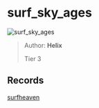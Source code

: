 
# surf_sky_ages

![surf_sky_ages](https://raw.githubusercontent.com/Sayt123/SurfMapPics/Maps-and-bonuses/csgo/surf_sky_ages.jpg)

> Author: **Helix**
>
> Tier 3

## Records

[surfheaven](https://surfheaven.eu/map/surf_sky_ages)
